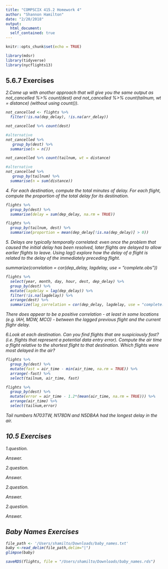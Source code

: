 ```yaml
---
title: "COMPSCIX 415.2 Homework 4"
author: "Shannon Hamilton"
date: "2/20/2018"
output: 
  html_document:
  self_contained: true
---
```


```r
knitr::opts_chunk$set(echo = TRUE)
```

```r
library(mdsr)
library(tidyverse)
library(nycflights13)
```
<h2> 5.6.7 Exercises </h2>


<i>2.Come up with another approach that will give you the same output as not_cancelled %>% count(dest) and not_cancelled %>% count(tailnum, wt = distance) (without using count()).<p></p>

```r
not_cancelled <- flights %>% 
  filter(!is.na(dep_delay), !is.na(arr_delay))

not_cancelled %>% count(dest)

#alternative
not_cancelled %>% 
   group_by(dest) %>% 
  summarise(n = n())

not_cancelled %>% count(tailnum, wt = distance)

#alternative
not_cancelled %>% 
   group_by(tailnum) %>% 
  summarise(n = sum(distance))

```



<i>4. For each destination, compute the total minutes of delay. For each flight, compute the proportion of the total delay for its destination.<p></p>

```r
flights %>% 
  group_by(dest) %>% 
  summarise(delay = sum(dep_delay, na.rm = TRUE))

flights %>% 
  group_by(tailnum, dest) %>% 
  summarise(proportion = mean(dep_delay[!is.na(dep_delay)] > 0))

```



<i>5. Delays are typically temporally correlated: even once the problem that caused the initial delay has been resolved, later flights are delayed to allow earlier flights to leave. Using lag() explore how the delay of a flight is related to the delay of the immediately preceding flight.<p></p>
summarize(correlation = cor(dep_delay, lagdelay, use = "complete.obs"))


```r

flights %>%
  select(year, month, day, hour, dest, dep_delay) %>%
  group_by(dest) %>%
  mutate(lagdelay = lag(dep_delay)) %>%
  filter(!is.na(lagdelay)) %>%
  arrange(dest) %>%
  summarize(lag_correlation = cor(dep_delay, lagdelay, use = "complete.obs"))

```
There does appear to be a positive correlation - at least in some locations (e.g. IAH, MDW, MCO) - between the lagged previous flight and the current flighr delay. <p></p>


<i>6.Look at each destination. Can you find flights that are suspiciously fast? (i.e. flights that represent a potential data entry error). Compute the air time a flight relative to the shortest flight to that destination. Which flights were most delayed in the air?<p></p>


```r
flights %>%
  group_by(dest) %>%
  mutate(fast = air_time - min(air_time, na.rm = TRUE)) %>%
  arrange(-fast) %>%
  select(tailnum, air_time, fast)

flights %>%
  group_by(dest) %>%
  mutate(error = air_time - 1.2*(mean(air_time, na.rm = TRUE))) %>%
  arrange(air_time) %>%
  select(tailnum,error) 

```

Tail numbers N703TW, N178DN and N5DBAA had the longest delay in the air. <p></p>

<h2> 10.5 Exercises </h2>
<i>1.question.<p></p>

Answer.<p></p>


<i>2.question.<p></p>

Answer.<p></p>


<i>2.question.<p></p>

Answer.<p></p>


<i>2.question.<p></p>

Answer.<p></p>


<h2> Baby Names Exercises </h2>
```r
file_path <- '/Users/shamilto/Downloads/baby_names.txt'
baby <-read_delim(file_path,delim="|")
glimpse(baby)
```

```r
saveRDS(flights, file = "/Users/shamilto/Downloads/baby_names.rds")
```
